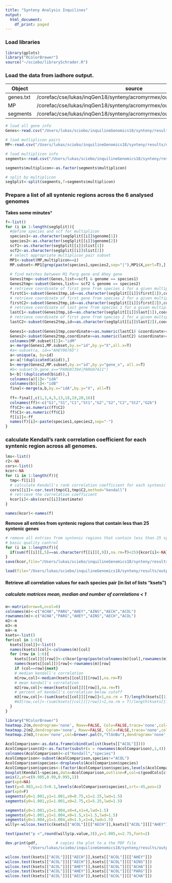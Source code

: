```yaml
---
title: "Synteny Analysis Inquilines"
output:
  html_document:
    df_print: paged
---
```


### Load libraries
```r
library(gplots)
library("RColorBrewer")
source("~/sciebo/librarySchrader.R")

```

### Load the data from iadhore output.

Object        | source
------------- | -------------
genes.txt     | /corefac/cse/lukas/inqGen18/synteny/acromyrmex/output2/genes.txt
MP            | /corefac/cse/lukas/inqGen18/synteny/acromyrmex/output2/multiplicon_pairs.txt
segments      | /corefac/cse/lukas/inqGen18/synteny/acromyrmex/output2/segments.txt
```r
# load all gene info
Genes<-read.csv("/Users/lukas/sciebo/inquilineGenomics18/synteny/results/output2/genes.txt",sep="\t",T)

# load mutliplicon pairs
MP<-read.csv("/Users/lukas/sciebo/inquilineGenomics18/synteny/results/output2/multiplicon_pairs.txt",sep="\t",T)

# load multiplicon info
segments<-read.csv("/Users/lukas/sciebo/inquilineGenomics18/synteny/results/output2/segments.txt",sep="\t",T)

segments$multiplicon<-as.factor(segments$multiplicon)

# split by multiplicon
segSplit<-split(segments,f=segments$multiplicon)

```

### Prepare a list of all syntenic regions across the 6 analysed genomes
**Takes some minutes***

```r
f<-list()
for (i in 1:length(segSplit)){
  #define species and scf for multiplicon
  species1<-as.character(segSplit[[i]]$genome[1])
  species2<-as.character(segSplit[[i]]$genome[2])
  scf1<-as.character(segSplit[[i]]$list[1])
  scf2<-as.character(segSplit[[i]]$list[2])
  # select appropriate multiplicon_pair subset
  MP1<-subset(MP,multiplicon==i)
  MP.subset<-MP1[grep(paste(species1,species2,sep="|"),MP1$X,perl=T),]
  
  # find matches between M1 Parg gene and Ahey gene
  Genes1tmp<-subset(Genes,list==scf1 & genome == species1)
  Genes2tmp<-subset(Genes,list== scf2 & genome == species2)
  # retrieve coordinate of first gene from species 1 for a given multiplicon
  firstC1<-subset(Genes1tmp,id==as.character(segSplit[[i]]$first[1]),coordinate)
  # retrieve coordinate of first gene from species 2 for a given multiplicon
  firstC2<-subset(Genes2tmp,id==as.character(segSplit[[i]]$first[2]),coordinate)
  # retrieve coordinate of last gene from species 1 for a given multiplicon
  lastC1<-subset(Genes1tmp,id==as.character(segSplit[[i]]$last[1]),coordinate)
  # retrieve coordinate of first gene from species 2 for a given multiplicon
  lastC2<-subset(Genes2tmp,id==as.character(segSplit[[i]]$last[2]),coordinate)
  
  Genes1<-subset(Genes1tmp,coordinate<=as.numeric(lastC1) &coordinate>=as.numeric(firstC1)  )
  Genes2<-subset(Genes2tmp,coordinate<=as.numeric(lastC2) &coordinate>=as.numeric(firstC2)  )
  colnames(MP.subset)[1]<-"idM"
  a<-merge(Genes1,MP.subset,by.x="id",by.y="X",all.x=T)
  #a<-subset(a, id=="AHEY06765")
  a<-unique(a, by=id)
  a<-a[!(duplicated(a$id)),]
  b<-merge(Genes2,MP.subset,by.x="id",by.y="gene_x", all.x=T)
  #b<-subset(b,gene_x=="PARG07394|PARG07411")
  b<-b[!(duplicated(b$id)),]
  colnames(a)[1]<-"idA"
  colnames(b)[1]<-"idB"
  final<-merge(a,b,by.x="idA",by.y="X", all=T)
  
  ff<-final[,c(1,3,4,5,13,18,19,20,16)]
  colnames(ff)<-c("G1","S1","C1","St1","G2","S2","C2","St2","G2b")
  ff$C2<-as.numeric(ff$C2)
  ff$C1<-as.numeric(ff$C1)
  f[[i]]<-ff
  names(f)[i]<-paste(species1,species2,sep="-")
}

```

### calculate Kendall's rank correlation coefficient for each syntenic region across all genomes.

```r

lms<-list()
r2<-NA
cors<-list()
kcor<-NA
for (i in 1:length(f)){
  tmp<-f[[i]]
  # calculate Kendall's rank correlation coefficient for each syntenic region across all genomes.
  cors[[i]]<-cor.test(tmp$C1,tmp$C2,method="kendall")
  # retrieve the correlation coefficient
  kcor[i]<-abs(cors[[i]]$estimate)
}

names(kcor)<-names(f)

```

**Remove all entries from syntenic regions that contain less than 25 syntenic genes**
```r
# remove all entries from syntenic regions that contain less than 25 syntenic genes
# basic quality control
for (i in 1:length(f)){
  if(sum(f[[i]][,5]==as.character(f[[i]][,9]),na.rm=T)<25){kcor[i]<-NA}
}
save(kcor,file="/Users/lukas/sciebo/inquilineGenomics18/synteny/results/output2.correlations.Rdata")
```



```r
load(file="/Users/lukas/sciebo/inquilineGenomics18/synteny/results/output2.correlations.Rdata")
```


#### Retrieve all correlation values for each species pair (in list of lists "ksets")
##### calculate matrices mean, median and number of correlations < 1
```r
m<-matrix(nrow=6,ncol=6)
colnames(m)<-c("ACHA","PARG","AHEY","AINS","AECH","ACOL")
rownames(m)<-c("ACHA","PARG","AHEY","AINS","AECH","ACOL")
m2<-m
m3<-m
m4<-m
ksets<-list()
for(col in 1:6){
  ksets[[col]]<-list()
  names(ksets)[col]<-colnames(m)[col]
  for (row in 1:6){
    ksets[[col]][[row]]<-c(kcor[grep(paste(colnames(m)[col],rownames(m)[row],sep="-"),names(kcor))],kcor[grep(paste(colnames(m)[row],rownames(m)[col],sep="-"),names(kcor))])
    names(ksets[[col]])[row]<-rownames(m)[row]
    if (col==row){next}
    # median kendall's correlation
    m[row,col]<-median(ksets[[col]][[row]],na.rm=T)
    # mean kendall's correlation
    m2[row,col]<-mean(ksets[[col]][[row]],na.rm=T)
    # percent of kendall's correlation below cutoff
    m3[row,col]<-(sum(ksets[[col]][[row]]<1,na.rm = T)/length(ksets[[1]][[2]]))*100
    #m3[row,col]<-(sum(ksets[[col]][[row]]<1,na.rm = T)/length(ksets[[1]][[2]]))*100
  }
}

library("RColorBrewer")
heatmap.2(m,dendrogram='none', Rowv=FALSE, Colv=FALSE,trace='none',col=rev(brewer.pal(9,"YlGnBu")))
heatmap.2(m2,dendrogram='none', Rowv=FALSE, Colv=FALSE,trace='none',col=rev(brewer.pal(9,"YlGnBu")))
heatmap.2(m3,trace='none',col=brewer.pal(9,"YlGnBu"),dendrogram='none', Rowv=FALSE, Colv=FALSE)

```
```r
AcolComparison<-as.data.frame(cbind(unlist(ksets[["ACOL"]])))
AcolComparison$V2<-as.factor(substr(x = rownames(AcolComparison),1,4))
colnames(AcolComparison)<-c("Kendall","species")
AcolComparison<-subset(AcolComparison,species!="ACOL")
AcolComparison$species<-droplevels(AcolComparison$species)
AcolComparison$species<-(factor(AcolComparison$species,levels(AcolComparison$species)[c(2,3,1,4,5)]))
boxplot(Kendall~species,data=AcolComparison,outline=F,col=c(goodCols[c(4,2,2,1,5)]),ylim=c(0.985,1.005),yaxt="n",xaxt="n",ylab="Kendall's correlation coefficient",lwd=2)
axis(2,at=c(0.985,0.99,0.995,1))
par(xpd=NA)
text(y=0.983,x=1:5+0.1,levels(AcolComparison$species),srt=-45,pos=1)
par(xpd=F)
segments(y0=1.001,y1=1.001,x0=0.75,x1=2.25,lwd=1.5)
segments(y0=1.001,y1=1.001,x0=2.75,x1=5.25,lwd=1.5)

segments(y0=1.001,y1=1.004,x0=4,x1=4,lwd=1.5)
segments(y0=1.001,y1=1.004,x0=1.5,x1=1.5,lwd=1.5)
segments(y0=1.004,y1=1.004,x0=1.5,x1=4,lwd=1.5)
willy<-wilcox.test(c(ksets[["ACOL"]][["AECH"]],ksets[["ACOL"]][["AHEY"]]),c(ksets[["ACOL"]][["AINS"]],ksets[["ACOL"]][["ACHA"]],ksets[["ACOL"]][["PARG"]]))

text(paste("p <",round(willy$p.value,3)),y=1.005,x=2.75,font=2)

dev.print(pdf,        # copies the plot to a the PDF file
          "/Users/lukas/sciebo/inquilineGenomics18/synteny/results/output2/synteny.pdf")


```
```r
wilcox.test(ksets[["ACOL"]][["AECH"]],ksets[["ACOL"]][["AHEY"]])
wilcox.test(ksets[["ACOL"]][["AECH"]],ksets[["ACOL"]][["AINS"]])
wilcox.test(ksets[["ACOL"]][["AHEY"]],ksets[["ACOL"]][["ACHA"]])
wilcox.test(ksets[["ACOL"]][["AHEY"]],ksets[["ACOL"]][["PARG"]])
wilcox.test(ksets[["ACOL"]][["AECH"]],ksets[["ACOL"]][["ACHA"]])

```

